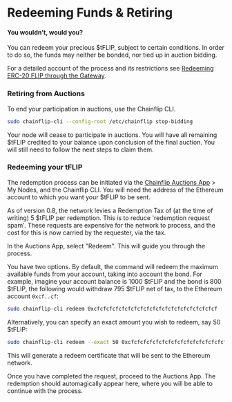 
# Redeeming Funds & Retiring

#### You wouldn't, would you?

You can redeem your precious $tFLIP, subject to certain conditions. In order to do so, the funds may neither be bonded, nor tied up in auction bidding.&#x20;

For a detailed account of the process and its restrictions see [Redeeming ERC-20 FLIP through the Gateway](http://127.0.0.1:5000/s/DQUC2wQf4NIhgIHFhCFR/validator-network/state-chain-flip-gateway#redeeming-erc-20-flip-through-the-gateway "mention").

### Retiring from Auctions

To end your participation in auctions, use the Chainflip CLI.

```bash copy
sudo chainflip-cli --config-root /etc/chainflip stop-bidding
```

Your node will cease to participate in auctions. You will have all remaining $tFLIP credited to your balance upon conclusion of the final auction. You will still need to follow the next steps to claim them.

### Redeeming your tFLIP

The redemption process can be initiated via the [Chainflip Auctions App](https://auctions-perseverance.chainflip.io/auctions) > My Nodes, and the Chainflip CLI. You will need the address of the Ethereum account to which you want your $tFLIP to be sent.

<Callout type="warning">
  As of version 0.8, the network levies a Redemption Tax of (at the time of
  writing) 5 $tFLIP per redemption. This is to reduce 'redemption request spam'.
  These requests are expensive for the network to process, and the cost for this
  is now carried by the requester, via the tax.
</Callout>

In the Auctions App, select "Redeem". This will guide you through the process.&#x20;

You have two options. By default, the command will redeem the maximum available funds from your account, taking into account the bond. For example, imagine your account balance is 1000 \$tFLIP and the bond is 800 \$tFLIP, the following would withdraw 795 \$tFLIP net of tax, to the Ethereum account `0xcf..cf`:&#x20;

```bash copy
sudo chainflip-cli redeem 0xcfcfcfcfcfcfcfcfcfcfcfcfcfcfcfcfcfcfcfcf
```

Alternatively, you can specify an exact amount you wish to redeem, say 50 $tFLIP:

```bash copy
sudo chainflip-cli redeem --exact 50 0xcfcfcfcfcfcfcfcfcfcfcfcfcfcfcfcfcfcfcfcf
```

This will generate a redeem certificate that will be sent to the Ethereum network.&#x20;

Once you have completed the request, proceed to the Auctions App. The redemption should automagically appear here, where you will be able to continue with the process.
